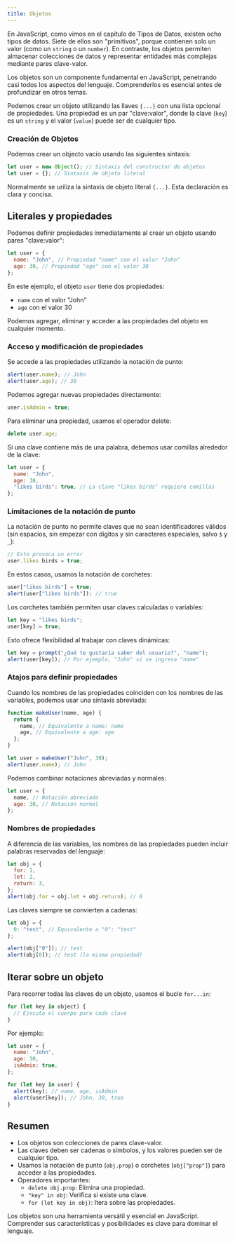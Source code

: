 ```yaml
---
title: Objetos
---
```


En JavaScript, como vimos en el capítulo de Tipos de Datos, existen ocho tipos de datos. Siete de ellos son "primitivos", porque contienen solo un valor (como un `string` o un `number`). En contraste, los objetos permiten almacenar colecciones de datos y representar entidades más complejas mediante pares clave-valor.

Los objetos son un componente fundamental en JavaScript, penetrando casi todos los aspectos del lenguaje. Comprenderlos es esencial antes de profundizar en otros temas.

Podemos crear un objeto utilizando las llaves `{...}` con una lista opcional de propiedades. Una propiedad es un par "clave:valor", donde la clave (`key`) es un `string` y el valor (`value`) puede ser de cualquier tipo.

### Creación de Objetos

Podemos crear un objecto vacío usando las siguientes sintaxis:

```js
let user = new Object(); // Sintaxis del constructor de objetos
let user = {}; // Sintaxis de objeto literal
```

Normalmente se uriliza la sintaxis de objeto literal `{...}`. Esta declaración es clara y concisa.

## Literales y propiedades

Podemos definir propiedades inmediatamente al crear un objeto usando pares "clave:valor":

```js
let user = {
  name: "John", // Propiedad "name" con el valor "John"
  age: 30, // Propiedad "age" con el valor 30
};
```

En este ejemplo, el objeto `user` tiene dos propiedades:

- `name` con el valor "John"
- `age` con el valor 30

Podemos agregar, eliminar y acceder a las propiedades del objeto en cualquier momento.

### Acceso y modificación de propiedades

Se accede a las propiedades utilizando la notación de punto:

```js
alert(user.name); // John
alert(user.age); // 30
```

Podemos agregar nuevas propiedades directamente:

```js
user.isAdmin = true;
```

Para eliminar una propiedad, usamos el operador delete:

```js
delete user.age;
```

Si una clave contiene más de una palabra, debemos usar comillas alrededor de la clave:

```js
let user = {
  name: "John",
  age: 30,
  "likes birds": true, // La clave "likes birds" requiere comillas
};
```

### Limitaciones de la notación de punto

La notación de punto no permite claves que no sean identificadores válidos (sin espacios, sin empezar con dígitos y sin caracteres especiales, salvo `$` y `_`):

```js
// Esto provoca un error
user.likes birds = true;
```

En estos casos, usamos la notación de corchetes:

```js
user["likes birds"] = true;
alert(user["likes birds"]); // true
```

Los corchetes también permiten usar claves calculadas o variables:

```js
let key = "likes birds";
user[key] = true;
```

Esto ofrece flexibilidad al trabajar con claves dinámicas:

```js
let key = prompt("¿Qué te gustaría saber del usuario?", "name");
alert(user[key]); // Por ejemplo, "John" si se ingresa "name"
```

### Atajos para definir propiedades

Cuando los nombres de las propiedades coinciden con los nombres de las variables, podemos usar una sintaxis abreviada:

```js
function makeUser(name, age) {
  return {
    name, // Equivalente a name: name
    age, // Equivalente a age: age
  };
}

let user = makeUser("John", 30);
alert(user.name); // John
```

Podemos combinar notaciones abreviadas y normales:

```js
let user = {
  name, // Notación abreviada
  age: 30, // Notación normal
};
```

### Nombres de propiedades

A diferencia de las variables, los nombres de las propiedades pueden incluir palabras reservadas del lenguaje:

```js
let obj = {
  for: 1,
  let: 2,
  return: 3,
};
alert(obj.for + obj.let + obj.return); // 6
```

Las claves siempre se convierten a cadenas:

```js
let obj = {
  0: "test", // Equivalente a "0": "test"
};

alert(obj["0"]); // test
alert(obj[0]); // test (la misma propiedad)
```

## Iterar sobre un objeto

Para recorrer todas las claves de un objeto, usamos el bucle `for...in`:

```js
for (let key in object) {
  // Ejecuta el cuerpo para cada clave
}
```

Por ejemplo:

```js
let user = {
  name: "John",
  age: 30,
  isAdmin: true,
};

for (let key in user) {
  alert(key); // name, age, isAdmin
  alert(user[key]); // John, 30, true
}
```

## Resumen

- Los objetos son colecciones de pares clave-valor.
- Las claves deben ser cadenas o símbolos, y los valores pueden ser de cualquier tipo.
- Usamos la notación de punto (`obj.prop`) o corchetes (`obj["prop"]`) para acceder a las propiedades.
- Operadores importantes:
  - `delete obj.prop`: Elimina una propiedad.
  - `"key" in obj`: Verifica si existe una clave.
  - `for (let key in obj)`: Itera sobre las propiedades.

Los objetos son una herramienta versátil y esencial en JavaScript. Comprender sus características y posibilidades es clave para dominar el lenguaje.
